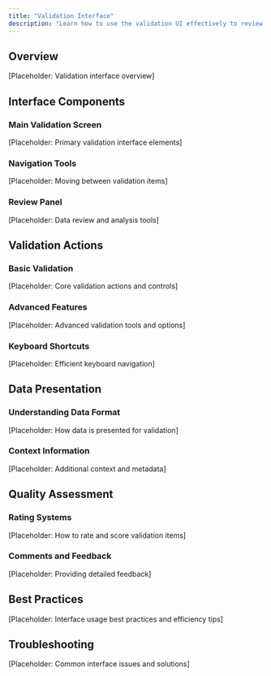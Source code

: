 ```yaml
---
title: "Validation Interface"
description: "Learn how to use the validation UI effectively to review and validate test sets and data."
---
```


## Overview

[Placeholder: Validation interface overview]

## Interface Components

### Main Validation Screen
[Placeholder: Primary validation interface elements]

### Navigation Tools
[Placeholder: Moving between validation items]

### Review Panel
[Placeholder: Data review and analysis tools]

## Validation Actions

### Basic Validation
[Placeholder: Core validation actions and controls]

### Advanced Features
[Placeholder: Advanced validation tools and options]

### Keyboard Shortcuts
[Placeholder: Efficient keyboard navigation]

## Data Presentation

### Understanding Data Format
[Placeholder: How data is presented for validation]

### Context Information
[Placeholder: Additional context and metadata]

## Quality Assessment

### Rating Systems
[Placeholder: How to rate and score validation items]

### Comments and Feedback
[Placeholder: Providing detailed feedback]

## Best Practices

[Placeholder: Interface usage best practices and efficiency tips]

## Troubleshooting

[Placeholder: Common interface issues and solutions] 